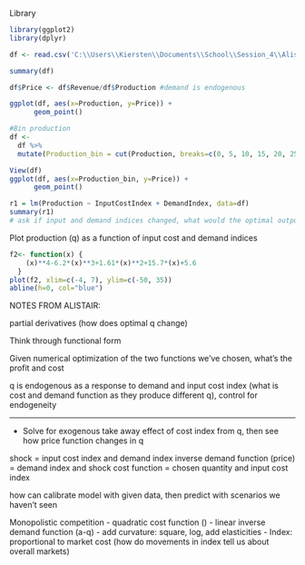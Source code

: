 
Library
```r
library(ggplot2)
library(dplyr)
```


```r
df <- read.csv('C:\\Users\\Kiersten\\Documents\\School\\Session_4\\Alistair\\MarketDataMonopoly.csv')
```


```r
summary(df)
```


```r
df$Price <- df$Revenue/df$Production #demand is endogenous
```


```r
ggplot(df, aes(x=Production, y=Price)) +
      geom_point()
```


```r
#Bin production
df <- 
  df %>% 
  mutate(Production_bin = cut(Production, breaks=c(0, 5, 10, 15, 20, 25, 30, 35, 40, 45, 50, 55, 60)))

View(df)
ggplot(df, aes(x=Production_bin, y=Price)) +
      geom_point()
```


```r
r1 = lm(Production ~ InputCostIndex + DemandIndex, data=df)
summary(r1)
# ask if input and demand indices changed, what would the optimal output be?
```

Plot production (q) as a function of input cost and demand indices
```r
f2<- function(x) {
    (x)**4-6.2*(x)**3+1.61*(x)**2+15.7*(x)+5.6
  }
plot(f2, xlim=c(-4, 7), ylim=c(-50, 35))
abline(h=0, col="blue")
```



NOTES FROM ALISTAIR:

partial derivatives (how does optimal q change)

Think through functional form

Given numerical optimization of the two functions we've chosen, what's the profit and cost

q is endogenous as a response to demand and input cost index (what is cost and demand function as they produce different q), control for endogeneity

---
- Solve for exogenous
take away effect of cost index from q, then see how price function changes in q

shock = input cost index and demand index
inverse demand function (price) = demand index and shock
cost function = chosen quantity and input cost index

how can calibrate model with given data, then predict with scenarios we haven't seen

Monopolistic competition
- quadratic cost function ()
- linear inverse demand function (a-q)
- add curvature: square, log, add elasticities
- Index: proportional to market cost (how do movements in index tell us about overall markets)




